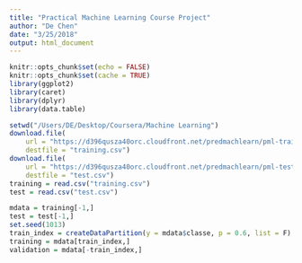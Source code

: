 ```yaml
---
title: "Practical Machine Learning Course Project"
author: "De Chen"
date: "3/25/2018"
output: html_document
---
```


```r
knitr::opts_chunk$set(echo = FALSE)
knitr::opts_chunk$set(cache = TRUE)
library(ggplot2)
library(caret)
library(dplyr)
library(data.table)
```


```r
setwd("/Users/DE/Desktop/Coursera/Machine Learning")
download.file(
    url = "https://d396qusza40orc.cloudfront.net/predmachlearn/pml-training.csv",
    destfile = "training.csv")
download.file(
    url = "https://d396qusza40orc.cloudfront.net/predmachlearn/pml-testing.csv",
    destfile = "test.csv")
training = read.csv("training.csv")
test = read.csv("test.csv")                     
```

```r
mdata = training[-1,]
test = test[-1,]
set.seed(1013)
train_index = createDataPartition(y = mdata$classe, p = 0.6, list = F)
training = mdata[train_index,]
validation = mdata[-train_index,]

```